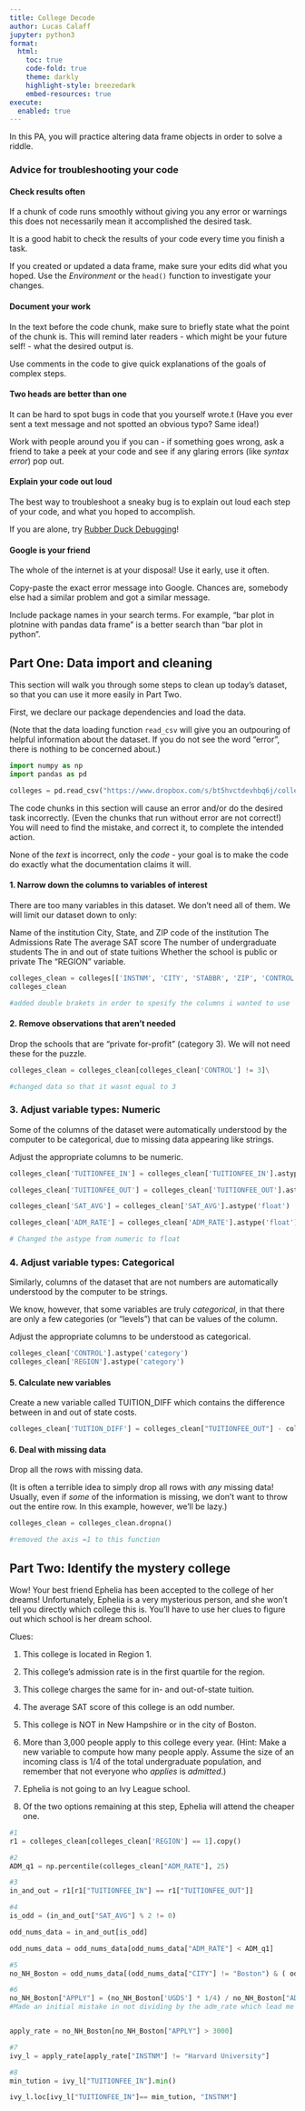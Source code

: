 ```yaml
---
title: College Decode 
author: Lucas Calaff
jupyter: python3
format:
  html:
    toc: true
    code-fold: true
    theme: darkly
    highlight-style: breezedark
    embed-resources: true
execute:
  enabled: true
---
```



In this PA, you will practice altering data frame objects in order to solve a riddle.

### Advice for troubleshooting your code

#### Check results often

If a chunk of code runs smoothly without giving you any error or warnings this does not necessarily mean it accomplished the desired task.

It is a good habit to check the results of your code every time you finish a task.

If you created or updated a data frame, make sure your edits did what you hoped.  Use the *Environment* or the `head()` function to investigate your changes.

#### Document your work

In the text before the code chunk, make sure to briefly state what the point of the chunk is.  This will remind later readers - which might be your future self! - what the desired output is.

Use comments in the code to give quick explanations of the goals of complex steps.

#### Two heads are better than one

It can be hard to spot bugs in code that you yourself wrote.t
(Have you ever sent a text message and not spotted an obvious  typo?  Same idea!)

Work with people around you if you can - if something goes wrong, ask a friend to take a peek at your code and see if any glaring errors (like *syntax error*) pop out.

#### Explain your code out loud

The best way to troubleshoot a sneaky bug is to explain out loud each step of your code, and what you hoped to accomplish.

If you are alone, try [Rubber Duck Debugging](https://en.wikipedia.org/wiki/Rubber_duck_debugging)!

#### Google is your friend

The whole of the internet is at your disposal!  Use it early, use it often.

Copy-paste the exact error message into Google. Chances are, somebody else had a similar problem and got a similar message.


Include package names in your search terms.  For example, "bar plot in plotnine with pandas data frame" is a better search than "bar plot in python".


## Part One: Data import and cleaning

This section will walk you through some steps to clean up today's dataset, so that you can use it more easily in Part Two.  

First, we declare our package dependencies and load the data.

(Note that the data loading function `read_csv` will give you an outpouring of helpful information about the dataset.  If you do not see the word "error", there is nothing to be concerned about.)


```python
import numpy as np
import pandas as pd

colleges = pd.read_csv("https://www.dropbox.com/s/bt5hvctdevhbq6j/colleges.csv?dl=1")
```

The code chunks in this section will cause an error and/or do the desired task incorrectly.  (Even the chunks that run without error are not correct!) You will need to find the mistake, and correct it, to complete the intended action.

None of the *text* is incorrect, only the *code* - your goal is to make the code do exactly what the documentation claims it will.

#### 1. Narrow down the columns to variables of interest

There are too many variables in this dataset.  We don't need all of them. We will limit our dataset down to only:

Name of the institution
City, State, and ZIP code of the institution
The Admissions Rate
The average SAT score
The number of undergraduate students
The in and out of state tuitions
Whether the school is public or private
The "REGION" variable.

```python
colleges_clean = colleges[['INSTNM', 'CITY', 'STABBR', 'ZIP', 'CONTROL', 'ADM_RATE', 'SAT_AVG', 'TUITIONFEE_IN', 'TUITIONFEE_OUT', 'UGDS', 'REGION']]
colleges_clean

#added double brakets in order to spesify the columns i wanted to use 
```

#### 2. Remove observations that aren't needed

Drop the schools that are "private for-profit" (category 3).  We will not need these for the puzzle.

```python
colleges_clean = colleges_clean[colleges_clean['CONTROL'] != 3]\

#changed data so that it wasnt equal to 3
```

### 3. Adjust variable types: Numeric

Some of the columns of the dataset were automatically understood by the computer to be categorical, due to missing data appearing like strings.

Adjust the appropriate columns to be numeric.

```python
colleges_clean['TUITIONFEE_IN'] = colleges_clean['TUITIONFEE_IN'].astype('float')

colleges_clean['TUITIONFEE_OUT'] = colleges_clean['TUITIONFEE_OUT'].astype('float')

colleges_clean['SAT_AVG'] = colleges_clean['SAT_AVG'].astype('float')

colleges_clean['ADM_RATE'] = colleges_clean['ADM_RATE'].astype('float')

# Changed the astype from numeric to float 
```

### 4. Adjust variable types: Categorical

Similarly, columns of the dataset that are not numbers are automatically understood by the computer to be strings.

We know, however, that some variables are truly *categorical*, in that there are only a few categories (or "levels") that can be values of the column.

Adjust the appropriate columns to be understood as categorical.

```python
colleges_clean['CONTROL'].astype('category')
colleges_clean['REGION'].astype('category')
```

#### 5. Calculate new variables

Create a new variable called TUITION_DIFF which contains the difference between in and out of state costs.

```python
colleges_clean['TUITION_DIFF'] = colleges_clean["TUITIONFEE_OUT"] - colleges["TUITIONFEE_IN"]
```

#### 6. Deal with missing data

Drop all the rows with missing data.

(It is often a terrible idea to simply drop all rows with *any* missing data!  Usually, even if *some* of the information is missing, we don't want to throw out the entire row.  In this example, however, we'll be lazy.)

```python
colleges_clean = colleges_clean.dropna()

#removed the axis =1 to this function 
```

## Part Two:  Identify the mystery college

Wow!  Your best friend Ephelia has been accepted to the college of her dreams!  Unfortunately, Ephelia is a very mysterious person, and she won't tell you directly which college this is.  You'll have to use her clues to figure out which school is her dream school.

Clues:

1. This college is located in Region 1.

2. This college's admission rate is in the first quartile for the region.

3. This college charges the same for in- and out-of-state tuition.

4. The average SAT score of this college is an odd number.

5. This college is NOT in New Hampshire or in the city of Boston.

6. More than 3,000 people apply to this college every year.  (Hint: Make a new variable to compute how many people apply.  Assume the size of an incoming class is 1/4 of the total undergraduate population, and remember that not everyone who *applies* is *admitted*.)

7. Ephelia is not going to an Ivy League school.

8. Of the two options remaining at this step, Ephelia will attend the cheaper one.

```python
#1
r1 = colleges_clean[colleges_clean['REGION'] == 1].copy()

#2
ADM_q1 = np.percentile(colleges_clean["ADM_RATE"], 25)

#3
in_and_out = r1[r1["TUITIONFEE_IN"] == r1["TUITIONFEE_OUT"]]

#4 
is_odd = (in_and_out["SAT_AVG"] % 2 != 0)

odd_nums_data = in_and_out[is_odd]

odd_nums_data = odd_nums_data[odd_nums_data["ADM_RATE"] < ADM_q1]

#5
no_NH_Boston = odd_nums_data[(odd_nums_data["CITY"] != "Boston") & ( odd_nums_data["STABBR"] != "NH")]

#6
no_NH_Boston["APPLY"] = (no_NH_Boston['UGDS'] * 1/4) / no_NH_Boston["ADM_RATE"]
#Made an initial mistake in not dividing by the adm_rate which lead me to the wrong answer 


apply_rate = no_NH_Boston[no_NH_Boston["APPLY"] > 3000]
```

```python

#7 
ivy_l = apply_rate[apply_rate["INSTNM"] != "Harvard University"]

#8 
min_tution = ivy_l["TUITIONFEE_IN"].min()

ivy_l.loc[ivy_l["TUITIONFEE_IN"]== min_tution, "INSTNM"]
```


